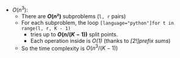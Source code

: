 - $O(n^{3})$:
    - There are **$O(n²)$** subproblems (`l, r` pairs)
    - For each subproblem, the loop `[language="python"]for t in range(l, r, K - 1)`
        - tries up to **$O(n / (K - 1)$)** split points.
        - Each operation inside is *$O(1)$* (thanks to *[2!]prefix sums*)
    - So the time complexity is $O(n^{3} / (K - 1)$)